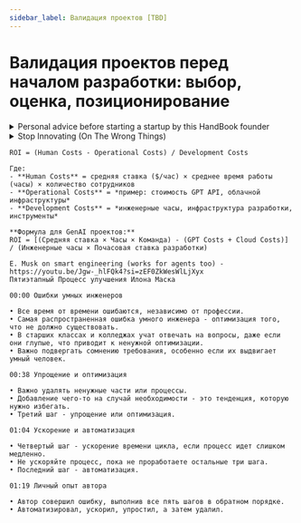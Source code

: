 ```yaml
---
sidebar_label: Валидация проектов [TBD]
---
```


# Валидация проектов перед началом разработки: выбор, оценка, позиционирование

<details>
<summary>Personal advice before starting a startup by this HandBook founder</summary>

<iframe width="560" height="315" src="https://www.youtube.com/embed/Gv2fzC96Z40?si=Yht3u7enTgp62g4z" title="YouTube video player" frameborder="0" allow="accelerometer; autoplay; clipboard-write; encrypted-media; gyroscope; picture-in-picture; web-share" referrerpolicy="strict-origin-when-cross-origin" allowfullscreen></iframe>

Think about how long he was struggling. You must count with this too.

Now, if you're okay with it, you may want to go to youtube and search "How to Start a Startup". Watch everything you want to.

<details>
<summary>Also, I like it.</summary>

<iframe width="560" height="315" src="https://www.youtube.com/embed/z1aKRhRnVNk?si=BjHzS4c4ge8EFiDI" title="YouTube video player" frameborder="0" allow="accelerometer; autoplay; clipboard-write; encrypted-media; gyroscope; picture-in-picture; web-share" referrerpolicy="strict-origin-when-cross-origin" allowfullscreen></iframe>

</details>

</details>


<details>
<summary>Stop Innovating (On The Wrong Things)</summary>

<iframe width="560" height="315" src="https://www.youtube.com/embed/FNwu440UxhU?si=sIpY2xSc8d8Ocids" title="YouTube video player" frameborder="0" allow="accelerometer; autoplay; clipboard-write; encrypted-media; gyroscope; picture-in-picture; web-share" referrerpolicy="strict-origin-when-cross-origin" allowfullscreen></iframe>

</details>


````
ROI = (Human Costs - Operational Costs) / Development Costs

Где:
- **Human Costs** = средняя ставка ($/час) × среднее время работы (часы) × количество сотрудников
- **Operational Costs** = *пример: стоимость GPT API, облачной инфраструктуры*
- **Development Costs** = *инженерные часы, инфраструктура разработки, инструменты*

**Формула для GenAI проектов:**
ROI = [(Средняя ставка × Часы × Команда) - (GPT Costs + Cloud Costs)] / (Инженерные часы × Почасовая ставка разработки)
````


````
E. Musk on smart engineering (works for agents too) - https://youtu.be/Jgw-_hlFQk4?si=zEF0ZkWesWlLjXyx
Пятиэтапный Процесс улучшения Илона Маска

00:00 Ошибки умных инженеров

• Все время от времени ошибаются, независимо от профессии.
• Самая распространенная ошибка умного инженера - оптимизация того, что не должно существовать.
• В старших классах и колледжах учат отвечать на вопросы, даже если они глупые, что приводит к ненужной оптимизации.
• Важно подвергать сомнению требования, особенно если их выдвигает умный человек.

00:38 Упрощение и оптимизация

• Важно удалять ненужные части или процессы.
• Добавление чего-то на случай необходимости - это тенденция, которую нужно избегать.
• Третий шаг - упрощение или оптимизация.

01:04 Ускорение и автоматизация

• Четвертый шаг - ускорение времени цикла, если процесс идет слишком медленно.
• Не ускоряйте процесс, пока не проработаете остальные три шага.
• Последний шаг - автоматизация.

01:19 Личный опыт автора

• Автор совершил ошибку, выполнив все пять шагов в обратном порядке.
• Автоматизировал, ускорил, упростил, а затем удалил.
````